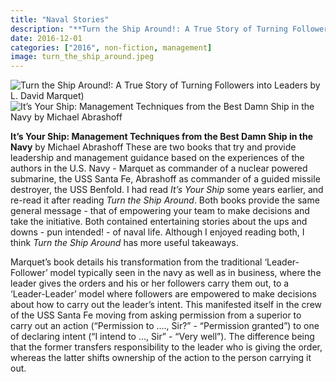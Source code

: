 ```yaml
---
title: "Naval Stories"
description: "**Turn the Ship Around!: A True Story of Turning Followers into Leaders** by L. David Marquet / \n**It's Your Ship: Management Techniques from the Best Damn Ship in the Navy** by Michael Abrashoff"
date: 2016-12-01
categories: ["2016", non-fiction, management]
image: turn_the_ship_around.jpeg
---
```

![**Turn the Ship Around!: A True Story of Turning Followers into Leaders** by L. David Marquet)](turn_the_ship_around.jpeg){fig-align="left"}
![**It's Your Ship: Management Techniques from the Best Damn Ship in the Navy** by Michael Abrashoff](naval-stories.jpg){fig-align="right"}

**It's Your Ship: Management Techniques from the Best Damn Ship in the Navy** by Michael Abrashoff
These are two books that try and provide leadership and management guidance based on the experiences of the authors in the U.S. Navy - Marquet as commander of a nuclear powered submarine, the USS Santa Fe, Abrashoff as commander of a guided missile destroyer, the USS Benfold. I had read *It's Your Ship* some years earlier, and re-read it after reading *Turn the Ship Around*. 
Both books provide the same general message - that of empowering your team to make decisions and take the initiative. Both contained entertaining stories about the ups and downs - pun intended! - of naval life. Although I enjoyed reading both, I think *Turn the Ship Around* has more useful takeaways.

Marquet's book details his transformation from the traditional 'Leader-Follower' model typically seen in the navy as well as in business, where the leader gives the orders and his or her followers carry them out, to a 'Leader-Leader' model where followers are empowered to make decisions about how to carry out the leader's intent. This manifested itself in the crew of the USS Santa Fe moving from asking permission from a superior to carry out an action ("Permission to ...., Sir?" - "Permission granted") to one of declaring intent ("I intend to ..., Sir" - "Very well"). The difference being that the former transfers responsibility to the leader who is giving the order, whereas the latter shifts ownership of the action to the person carrying it out.